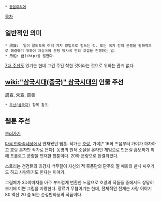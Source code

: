  * [[동음이의어]]

[[목차]]
== 일반적인 의미 ==
 * 周旋:  일이 잘되도록 여러 가지 방법으로 힘쓰는 것. 또는 국가 간의 분쟁을 평화적으로 해결하기 위하여 제삼국이 분쟁 당사국 간의 교섭을 진행하는 일. 
 * 舟船: [[배]](ship)을 말한다.

[[7대 주선]]도 있기는 한데 그건 주된 착한 것이라는 것으로 위와는 관계 없다.

== [[wiki:"삼국시대(중국)" 삼국시대]]의 인물 주선 ==
周宣, 朱宣, 周善
 * [[주선(삼국지)]] 항목 참조.

== 웹툰 주선 ==
[http://cartoon.media.daum.net/webtoon/view/zusun 보러가기]

[[다음 만화속세상]]에서 연재됐던 웹툰. 작가는 [[호랑]], 가야[* 16화 즈음부터 가야가 하차하고 호랑 혼자만 작가로 뜬다]. 동명의 원작 소설을 온라인 게임으로 만든걸 홍보하기 위해 프롤로그 분량을 연재한 웹툰이다. 20화 분량으로 완결되었다.

스토리는 천검련의 최강자 백무결이 자신의 적 흑풍단의 단주의 딸 매화와 만나 싸우기도 하고 사랑하기도 한다는 이야기. 

그림체가 3D이미지를 아주 부드럽게 변환한 느낌으로 호랑의 작품들 중에서도 상당히 보기에 이쁜 그림을 자랑한다. 장르가 무협이기는 한데, 전체적인 전개는 사랑 이야기 80 액션 20 쯤 되는 순정만화풍의 작품이다.
